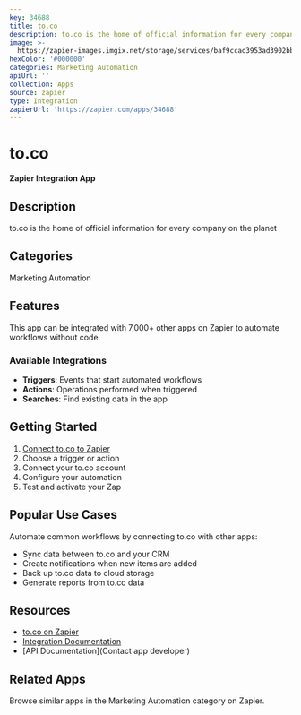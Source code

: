 ```yaml
---
key: 34688
title: to.co
description: to.co is the home of official information for every company on the planet
image: >-
  https://zapier-images.imgix.net/storage/services/baf9ccad3953ad3902bb14368ca8ac34.png?auto=format%2Ccompress&ixlib=python-3.0.0&q=50
hexColor: '#000000'
categories: Marketing Automation
apiUrl: ''
collection: Apps
source: zapier
type: Integration
zapierUrl: 'https://zapier.com/apps/34688'
---
```

# to.co

**Zapier Integration App**

## Description

to.co is the home of official information for every company on the planet

## Categories

Marketing Automation

## Features

This app can be integrated with 7,000+ other apps on Zapier to automate workflows without code.

### Available Integrations

- **Triggers**: Events that start automated workflows
- **Actions**: Operations performed when triggered
- **Searches**: Find existing data in the app

## Getting Started

1. [Connect to.co to Zapier](https://zapier.com/apps/34688)
2. Choose a trigger or action
3. Connect your to.co account
4. Configure your automation
5. Test and activate your Zap

## Popular Use Cases

Automate common workflows by connecting to.co with other apps:

- Sync data between to.co and your CRM
- Create notifications when new items are added
- Back up to.co data to cloud storage
- Generate reports from to.co data

## Resources

- [to.co on Zapier](https://zapier.com/apps/34688)
- [Integration Documentation](https://zapier.com/apps/34688/integrations)
- [API Documentation](Contact app developer)

## Related Apps

Browse similar apps in the Marketing Automation category on Zapier.
